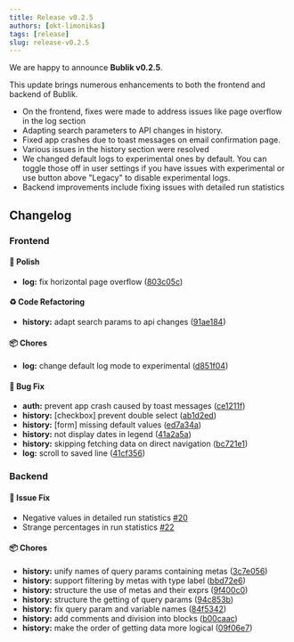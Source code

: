 ```yaml
---
title: Release v0.2.5
authors: [okt-limonikas]
tags: [release]
slug: release-v0.2.5
---
```


We are happy to announce **Bublik v0.2.5**.

<!--truncate-->

This update brings numerous enhancements to both the frontend and backend of Bublik.

- On the frontend, fixes were made to address issues like page overflow in the log section
- Adapting search parameters to API changes in history.
- Fixed app crashes due to toast messages on email confirmation page.
- Various issues in the history section were resolved
- We changed default logs to experimental ones by default. You can toggle those off in user settings if you have issues with experimental or use button above "Legacy" to disable experimental logs.
- Backend improvements include fixing issues with detailed run statistics

## Changelog

### Frontend

#### 💅 Polish

- **log:** fix horizontal page overflow ([803c05c](https://github.com/ts-factory/bublik-ui/commit/803c05c27c99c1e88d34ef28d0048e9e26deea3e))

#### ♻ Code Refactoring

- **history:** adapt search params to api changes ([91ae184](https://github.com/ts-factory/bublik-ui/commit/91ae184af0c0916cc074795f4c28b2c4379ef1a0))

#### 📦 Chores

- **log:** change default log mode to experimental ([d851f04](https://github.com/ts-factory/bublik-ui/commit/d851f0412fc47c38455c103d709b7ba7f5592f0c))

#### 🐛 Bug Fix

- **auth:** prevent app crash caused by toast messages ([ce1211f](https://github.com/ts-factory/bublik-ui/commit/ce1211ff30bffadfc4d246d0bb012a6714c51d2e))
- **history:** [checkbox] prevent double select ([ab1d2ed](https://github.com/ts-factory/bublik-ui/commit/ab1d2ed3e5818a7fab759efe5aae4780ed22b148))
- **history:** [form] missing default values ([ed7a34a](https://github.com/ts-factory/bublik-ui/commit/ed7a34ae00d474530a0ca1172de7a51f71437fd8))
- **history:** not display dates in legend ([41a2a5a](https://github.com/ts-factory/bublik-ui/commit/41a2a5a156ecd3eefe1c385060635478cf74ad8a))
- **history:** skipping fetching data on direct navigation ([bc721e1](https://github.com/ts-factory/bublik-ui/commit/bc721e1994a1fa34289051633616f00ba9462979))
- **log:** scroll to saved line ([41cf356](https://github.com/ts-factory/bublik-ui/commit/41cf3567a58cf15dd654fb6c7f4b24b92a6f2c9d))

### Backend

#### 🔨 Issue Fix

- Negative values in detailed run statistics [#20](https://github.com/ts-factory/bublik/issues/20)
- Strange percentages in run statistics [#22](https://github.com/ts-factory/bublik/issues/22)

#### 📦 Chores

- **history:** unify names of query params containing metas ([3c7e056](https://github.com/ts-factory/bublik/commit/3c7e0564730bc34c887a49d2eee66ac0affb84c4))
- **history:** support filtering by metas with type label ([bbd72e6](https://github.com/ts-factory/bublik/commit/bbd72e6c46e4101f7459f16837283c40437e1c08))
- **history:** structure the use of metas and their exprs ([9f400c0](https://github.com/ts-factory/bublik/commit/9f400c042bc701ef199641d82935cc921129d96b))
- **history:** structure the getting of query params ([94c853b](https://github.com/ts-factory/bublik/commit/94c853be40d970be17e995b6f9caa2251cbd0166))
- **history:** fix query param and variable names ([84f5342](https://github.com/ts-factory/bublik/commit/84f5342c51eabe8ad3e4831410e3336c67ec5044))
- **history:** add comments and division into blocks ([b00caac](https://github.com/ts-factory/bublik/commit/b00caac3015021ddadd7b7da7e46c536b21a59b6))
- **history:** make the order of getting data more logical ([09f06e7](https://github.com/ts-factory/bublik/commit/09f06e7f2ab15f75d2bbd20d56ddb991e1f98cd5))
